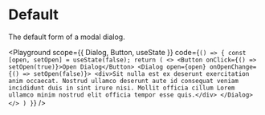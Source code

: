 
# Default

The default form of a modal dialog.

<Playground
  scope={{ Dialog, Button, useState }}
  code={`() => {
  const [open, setOpen] = useState(false);
  return (
    <>
        <Button onClick={() => setOpen(true)}>Open Dialog</Button>
        <Dialog open={open} onOpenChange={() => setOpen(false)}>
            <div>Sit nulla est ex deserunt exercitation anim occaecat. Nostrud ullamco deserunt aute id consequat veniam incididunt duis in sint irure nisi. Mollit officia cillum Lorem ullamco minim nostrud elit officia tempor esse quis.</div>
        </Dialog>
    </>
  )
}`}
/>
